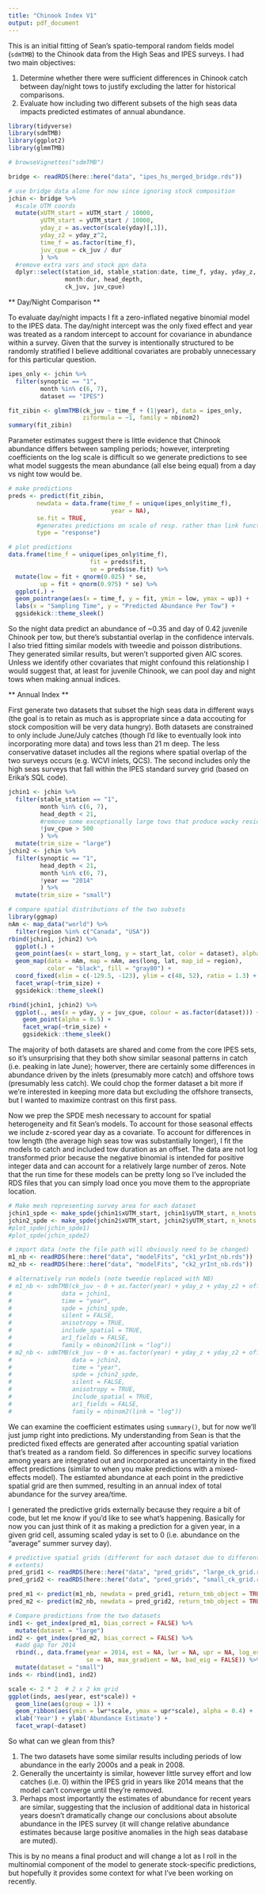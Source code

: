 ```yaml
---
title: "Chinook Index V1"
output: pdf_document
---
```


This is an initial fitting of Sean's spatio-temporal random fields model (`sdmTMB`) to the Chinook data from the High Seas and IPES surveys. I had two main objectives:

1. Determine whether there were sufficient differences in Chinook catch between day/night tows to justify excluding the latter for historical comparisons.
2. Evaluate how including two different subsets of the high seas data impacts predicted estimates of annual abundance.


```r
library(tidyverse)
library(sdmTMB)
library(ggplot2)
library(glmmTMB)

# browseVignettes("sdmTMB")

bridge <- readRDS(here::here("data", "ipes_hs_merged_bridge.rds")) 

# use bridge data alone for now since ignoring stock composition
jchin <- bridge %>%
  #scale UTM coords
  mutate(xUTM_start = xUTM_start / 10000,
         yUTM_start = yUTM_start / 10000,
         yday_z = as.vector(scale(yday)[,1]),
         yday_z2 = yday_z^2,
         time_f = as.factor(time_f),
         juv_cpue = ck_juv / dur
         ) %>% 
  #remove extra vars and stock ppn data
  dplyr::select(station_id, stable_station:date, time_f, yday, yday_z, yday_z2,
                month:dur, head_depth,
                ck_juv, juv_cpue)
```

** Day/Night Comparison **

To evaluate day/night impacts I fit a zero-inflated negative binomial model to the IPES data. The day/night intercept was the only fixed effect and year was treated as a random intercept to account for covariance in abundance within a survey. Given that the survey is intentionally structured to be randomly stratified I believe additional covariates are probably unnecessary for this particular question.

```r
ipes_only <- jchin %>% 
  filter(synoptic == "1",
         month %in% c(6, 7),
         dataset == "IPES")

fit_zibin <- glmmTMB(ck_juv ~ time_f + (1|year), data = ipes_only, 
                     ziformula = ~1, family = nbinom2)
summary(fit_zibin)
```


Parameter estimates suggest there is little evidence that Chinook abundance differs between sampling periods; however, interpreting coefficients on the log scale is difficult so we generate predictions to see what model suggests the mean abundance (all else being equal) from a day vs night tow would be.


```r
# make predictions
preds <- predict(fit_zibin,
        newdata = data.frame(time_f = unique(ipes_only$time_f),
                             year = NA),
        se.fit = TRUE,
        #generates predictions on scale of resp. rather than link function
        type = "response") 

# plot predictions
data.frame(time_f = unique(ipes_only$time_f),
                       fit = preds$fit,
                       se = preds$se.fit) %>% 
  mutate(low = fit + qnorm(0.025) * se,
         up = fit + qnorm(0.975) * se) %>% 
  ggplot(.) +
  geom_pointrange(aes(x = time_f, y = fit, ymin = low, ymax = up)) +
  labs(x = "Sampling Time", y = "Predicted Abundance Per Tow") +
  ggsidekick::theme_sleek()
```


So the night data predict an abundance of ~0.35 and day of 0.42 juvenile Chinook per tow, but there's substantial overlap in the confidence intervals. I also tried fitting similar models with tweedie and poisson distributions. They generated similar results, but weren't supported given AIC scores. Unless we identify other covariates that might confound this relationship I would suggest that, at least for juvenile Chinook, we can pool day and night tows when making annual indices.


** Annual Index **

First generate two datasets that subset the high seas data in different ways (the goal is to retain as much as is appropriate since a data accouting for stock composition will be very data hungry). Both datasets are constrained to only include June/July catches (though I'd like to eventually look into incorporating more data) and tows less than 21 m deep. The less conservative dataset includes all the regions where spatial overlap of the two surveys occurs (e.g. WCVI inlets, QCS). The second includes only the high seas surveys that fall within the IPES standard survey grid (based on Erika's SQL code).

```r
jchin1 <- jchin %>% 
  filter(stable_station == "1",
         month %in% c(6, 7),
         head_depth < 21,
         #remove some exceptionally large tows that produce wacky residuals
         !juv_cpue > 500 
         ) %>% 
  mutate(trim_size = "large") 
jchin2 <- jchin %>% 
  filter(synoptic == "1",
         head_depth < 21,
         month %in% c(6, 7),
         !year == "2014"
         ) %>% 
  mutate(trim_size = "small") 

# compare spatial distributions of the two subsets
library(ggmap)
nAm <- map_data("world") %>% 
  filter(region %in% c("Canada", "USA"))
rbind(jchin1, jchin2) %>% 
  ggplot(.) +
  geom_point(aes(x = start_long, y = start_lat, color = dataset), alpha = 0.4) +
  geom_map(data = nAm, map = nAm, aes(long, lat, map_id = region),
           color = "black", fill = "gray80") +
  coord_fixed(xlim = c(-129.5, -123), ylim = c(48, 52), ratio = 1.3) +
  facet_wrap(~trim_size) +
  ggsidekick::theme_sleek()

rbind(jchin1, jchin2) %>% 
  ggplot(., aes(x = yday, y = juv_cpue, colour = as.factor(dataset))) +
    geom_point(alpha = 0.5) +
    facet_wrap(~trim_size) +
    ggsidekick::theme_sleek()
```

The majority of both datasets are shared and come from the core IPES sets, so it's unsurprising that they both show similar seasonal patterns in catch (i.e. peaking in late June); howerver, there are certainly some differences in abundance driven by the inlets (presumably more catch) and offshore tows (presumably less catch). We could chop the former dataset a bit more if we're interested in keeping more data but excluding the offshore transects, but I wanted to maximize contrast on this first pass. 

Now we prep the SPDE mesh necessary to account for spatial heterogeneity and fit Sean's models. To account for those seasonal effects we include z-scored year day as a covariate. To account for differences in tow length (the average high seas tow was substantially longer), I fit the models to catch and included tow duration as an offset. The data are not log transformed prior because the negative binomial is intended for positive integer data and can account for a relatively large number of zeros. Note that the run time for these models can be pretty long so I've included the RDS files that you can simply load once you move them to the appropriate location.

```r
# Make mesh representing survey area for each dataset
jchin1_spde <- make_spde(jchin1$xUTM_start, jchin1$yUTM_start, n_knots = 150)
jchin2_spde <- make_spde(jchin2$xUTM_start, jchin2$yUTM_start, n_knots = 150)
#plot_spde(jchin_spde1)
#plot_spde(jchin_spde2)

# import data (note the file path will obviously need to be changed)
m1_nb <- readRDS(here::here("data", "modelFits", "ck1_yrInt_nb.rds"))
m2_nb <- readRDS(here::here("data", "modelFits", "ck2_yrInt_nb.rds"))

# alternatively run models (note tweedie replaced with NB)
# m1_nb <- sdmTMB(ck_juv ~ 0 + as.factor(year) + yday_z + yday_z2 + offset,
#              data = jchin1,
#              time = "year",
#              spde = jchin1_spde,
#              silent = FALSE,
#              anisotropy = TRUE,
#              include_spatial = TRUE,
#              ar1_fields = FALSE,
#              family = nbinom2(link = "log"))
# m2_nb <- sdmTMB(ck_juv ~ 0 + as.factor(year) + yday_z + yday_z2 + offset,
#                 data = jchin2,
#                 time = "year",
#                 spde = jchin2_spde,
#                 silent = FALSE,
#                 anisotropy = TRUE,
#                 include_spatial = TRUE,
#                 ar1_fields = FALSE,
#                 family = nbinom2(link = "log"))
```

We can examine the coefficient estimates using `summary()`, but for now we'll just jump right into predictions. My understanding from Sean is that the predicted fixed effects are generated after accounting spatial variation that's treated as a random field. So differences in specific survey locations among years are integrated out and incorporated as uncertainty in the fixed effect predictions (similar to when you make predictions with a mixed-effects model). The estiamted abundance at each point in the predictive spatial grid are then summed, resulting in an annual index of total abundance for the survey area/time.

I generated the predictive grids externally because they require a bit of code, but let me know if you'd like to see what's happening. Basically for now you can just think of it as making a prediction for a given year, in a given grid cell, assuming scaled yday is set to 0 (i.e. abundance on the "average" summer survey day).

```r
# predictive spatial grids (different for each dataset due to different spatial
# extents)
pred_grid1 <- readRDS(here::here("data", "pred_grids", "large_ck_grid.rds"))
pred_grid2 <- readRDS(here::here("data", "pred_grids", "small_ck_grid.rds"))

pred_m1 <- predict(m1_nb, newdata = pred_grid1, return_tmb_object = TRUE)
pred_m2 <- predict(m2_nb, newdata = pred_grid2, return_tmb_object = TRUE)

# Compare predictions from the two datasets
ind1 <- get_index(pred_m1, bias_correct = FALSE) %>% 
  mutate(dataset = "large")
ind2 <- get_index(pred_m2, bias_correct = FALSE) %>% 
  #add gap for 2014
  rbind(., data.frame(year = 2014, est = NA, lwr = NA, upr = NA, log_est = NA,
                      se = NA, max_gradient = NA, bad_eig = FALSE)) %>% 
  mutate(dataset = "small")  
inds <- rbind(ind1, ind2)

scale <- 2 * 2  # 2 x 2 km grid 
ggplot(inds, aes(year, est*scale)) + 
  geom_line(aes(group = 1)) +
  geom_ribbon(aes(ymin = lwr*scale, ymax = upr*scale), alpha = 0.4) +
  xlab('Year') + ylab('Abundance Estimate') +
  facet_wrap(~dataset)
```

So what can we glean from this? 

1. The two datasets have some similar results including periods of low abundance in the early 2000s and a peak in 2008.
2. Generally the uncertainty is similar, however little survey effort and low catches (i.e. 0) within the IPES grid in years like 2014 means that the model can't converge until they're removed.  
3. Perhaps most importantly the estimates of abundance for recent years are similar, suggesting that the inclusion of additional data in historical years doesn't dramatically change our conclusions about absolute abundance in the IPES survey (it will change relative abundance estimates because large positive anomalies in the high seas database are muted).

This is by no means a final product and will change a lot as I roll in the multinomial component of the model to generate stock-specific predictions, but hopefully it provides some context for what I've been working on recently. 
